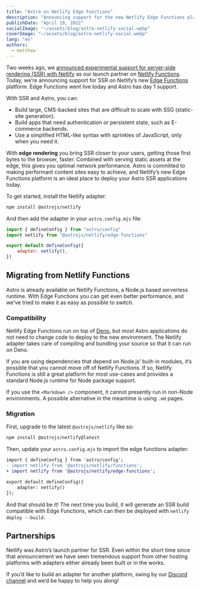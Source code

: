 ```yaml
---
title: "Astro on Netlify Edge Functions"
description: "Announcing support for the new Netlify Edge Functions platform"
publishDate: "April 19, 2022"
socialImage: "~/assets/blog/astro-netlify-social.webp"
coverImage: "~/assets/blog/astro-netlify-social.webp"
lang: "en"
authors:
  - matthew
---
```


Two weeks ago, we [announced experimental support for server-side rendering (SSR) with Netlify](https://www.netlify.com/blog/astro-ssr) as our launch partner on [Netlify Functions](https://docs.netlify.com/functions/overview/). Today, we’re announcing support for SSR on Netlify’s new [Edge Functions](https://www.netlify.com/products/#netlify-edge-functions) platform. Edge Functions went live today and Astro has day 1 support.

With SSR and Astro, you can:

- Build large, CMS-backed sites that are difficult to scale with SSG (static-site generation).
- Build apps that need authentication or persistent state, such as E-commerce backends.
- Use a simplified HTML-like syntax with sprinkles of JavaScript, only when you need it.

With **edge rendering** you bring SSR closer to your users, getting those first bytes to the browser, faster. Combined with serving static assets at the edge, this gives you optimal network performance. Astro is committed to making performant content sites easy to achieve, and Netlify’s new Edge Functions platform is an ideal place to deploy your Astro SSR applications today.

To get started, install the Netlify adapter:

```bash
npm install @astrojs/netlify
```

And then add the adapter in your `astro.config.mjs` file:

```jsx
import { defineConfig } from "astro/config"
import netlify from "@astrojs/netlify/edge-functions"

export default defineConfig({
	adapter: netlify(),
})
```

## Migrating from Netlify Functions

Astro is already available on Netlify Functions, a Node.js based serverless runtime. With Edge Functions you can get even better performance, and we've tried to make it as easy as possible to switch.

### Compatibility

Netlify Edge Functions run on top of [Deno](https://deno.land/), but _most_ Astro applications do not need to change code to deploy to the new environment. The Netlify adapter takes care of compiling and bundling your source so that it can run on Deno.

If you are using dependencies that depend on Node.js’ built-in modules, it’s possible that you cannot move off of Netlify Functions. If so, Netlify Functions is still a great platform for most use-cases and provides a standard Node.js runtime for Node package support.

If you use the `<Markdown />` component, it cannot presently run in non-Node environments. A possible alternative in the meantime is using `.md` pages.

### Migration

First, upgrade to the latest `@astrojs/netlify` like so:

```bash
npm install @astrojs/netlify@latest
```

Then, update your `astro.config.mjs` to import the edge functions adapter:

```diff
import { defineConfig } from 'astro/config';
- import netlify from '@astrojs/netlify/functions';
+ import netlify from '@astrojs/netlify/edge-functions';

export default defineConfig({
	adapter: netlify()
});
```

And that should be it! The next time you build, it will generate an SSR build compatible with Edge Functions, which can then be deployed with `netlify deploy --build`.

## Partnerships

Netlify was Astro’s launch partner for SSR. Even within the short time since that announcement we have seen tremendous support from other hosting platforms with adapters either already been built or in the works.

If you’d like to build an adapter for another platform, swing by our [Discord channel](https://discord.com/channels/830184174198718474/852168748353060875) and we’d be happy to help you along!
